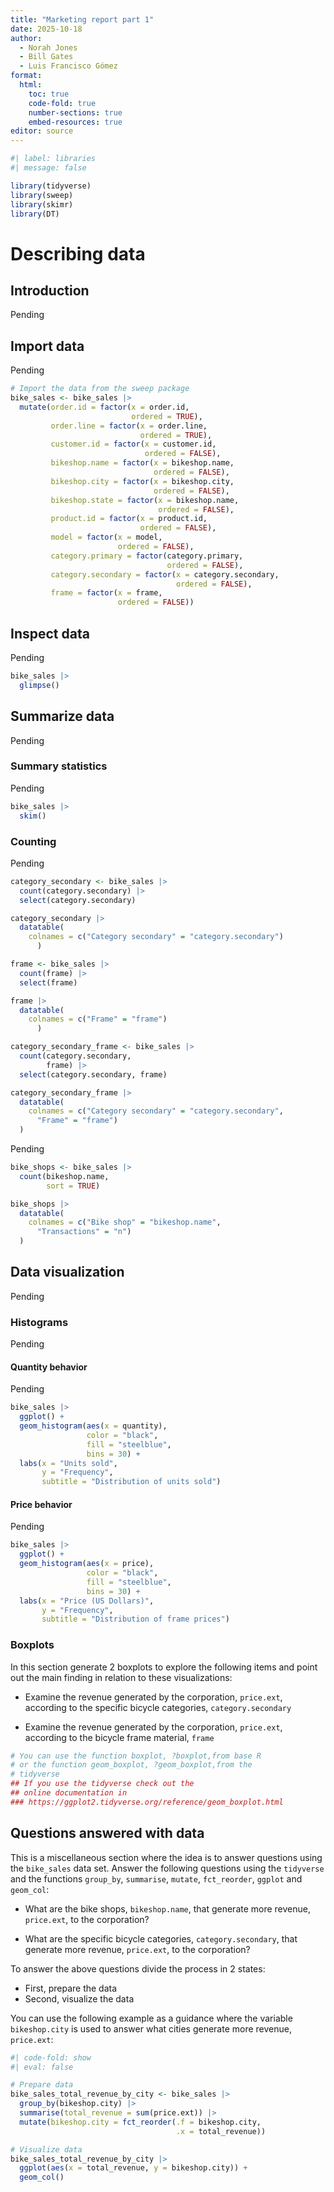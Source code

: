 ```yaml
---
title: "Marketing report part 1"
date: 2025-10-18
author: 
  - Norah Jones   
  - Bill Gates
  - Luis Francisco Gómez
format: 
  html:
    toc: true
    code-fold: true
    number-sections: true
    embed-resources: true
editor: source
---
```


```r
#| label: libraries
#| message: false

library(tidyverse)
library(sweep)
library(skimr)
library(DT)
```

# Describing data

## Introduction

Pending

## Import data

Pending

```r
# Import the data from the sweep package
bike_sales <- bike_sales |> 
  mutate(order.id = factor(x = order.id, 
                           ordered = TRUE),
         order.line = factor(x = order.line,
                             ordered = TRUE),
         customer.id = factor(x = customer.id,
                              ordered = FALSE),
         bikeshop.name = factor(x = bikeshop.name,
                                ordered = FALSE),
         bikeshop.city = factor(x = bikeshop.city,
                                ordered = FALSE),
         bikeshop.state = factor(x = bikeshop.name,
                                 ordered = FALSE),
         product.id = factor(x = product.id,
                             ordered = FALSE),
         model = factor(x = model,
                        ordered = FALSE),
         category.primary = factor(category.primary,
                                   ordered = FALSE),
         category.secondary = factor(x = category.secondary,
                                     ordered = FALSE),
         frame = factor(x = frame,
                        ordered = FALSE))
```

## Inspect data

Pending

```r
bike_sales |> 
  glimpse()
```

## Summarize data

Pending

### Summary statistics

Pending

```r
bike_sales |> 
  skim()
```

### Counting

Pending

```r
category_secondary <- bike_sales |> 
  count(category.secondary) |> 
  select(category.secondary)

category_secondary |> 
  datatable(
    colnames = c("Category secondary" = "category.secondary") 
      )
```

```r
frame <- bike_sales |> 
  count(frame) |> 
  select(frame)

frame |> 
  datatable(
    colnames = c("Frame" = "frame") 
      )
```

```r
category_secondary_frame <- bike_sales |> 
  count(category.secondary,
        frame) |> 
  select(category.secondary, frame)

category_secondary_frame |> 
  datatable(
    colnames = c("Category secondary" = "category.secondary",
      "Frame" = "frame") 
  )
```

Pending

```r
bike_shops <- bike_sales |> 
  count(bikeshop.name, 
        sort = TRUE)

bike_shops |> 
  datatable(
    colnames = c("Bike shop" = "bikeshop.name",
      "Transactions" = "n")
  )
```

## Data visualization

Pending

### Histograms

Pending

#### Quantity behavior

Pending

```r
bike_sales |> 
  ggplot() +
  geom_histogram(aes(x = quantity),
                 color = "black",
                 fill = "steelblue",
                 bins = 30) +
  labs(x = "Units sold",
       y = "Frequency",
       subtitle = "Distribution of units sold")
```

#### Price behavior

Pending

```r
bike_sales |> 
  ggplot() +
  geom_histogram(aes(x = price),
                 color = "black",
                 fill = "steelblue",
                 bins = 30) +
  labs(x = "Price (US Dollars)",
       y = "Frequency",
       subtitle = "Distribution of frame prices")
```

### Boxplots

In this section generate 2 boxplots to explore the following items and point out the main finding in relation to these visualizations:

-   Examine the revenue generated by the corporation, `price.ext`, according to the specific bicycle categories, `category.secondary`

-   Examine the revenue generated by the corporation, `price.ext`, according to the bicycle frame material, `frame`

```r
# You can use the function boxplot, ?boxplot,from base R
# or the function geom_boxplot, ?geom_boxplot,from the 
# tidyverse
## If you use the tidyverse check out the 
## online documentation in
### https://ggplot2.tidyverse.org/reference/geom_boxplot.html
```

## Questions answered with data

This is a miscellaneous section where the idea is to answer questions using the `bike_sales` data set. Answer the following questions using the `tidyverse` and the functions `group_by`, `summarise`, `mutate`, `fct_reorder`, `ggplot` and `geom_col`:

-   What are the bike shops, `bikeshop.name`, that generate more revenue, `price.ext`, to the corporation?

-   What are the specific bicycle categories, `category.secondary`, that generate more revenue, `price.ext`, to the corporation?

To answer the above questions divide the process in 2 states:

-   First, prepare the data
-   Second, visualize the data

You can use the following example as a guidance where the variable `bikeshop.city` is used to answer what cities generate more revenue, `price.ext`:

```r
#| code-fold: show
#| eval: false

# Prepare data
bike_sales_total_revenue_by_city <- bike_sales |> 
  group_by(bikeshop.city) |> 
  summarise(total_revenue = sum(price.ext)) |> 
  mutate(bikeshop.city = fct_reorder(.f = bikeshop.city,
                                     .x = total_revenue)) 

# Visualize data
bike_sales_total_revenue_by_city |> 
  ggplot(aes(x = total_revenue, y = bikeshop.city)) + 
  geom_col()
```
